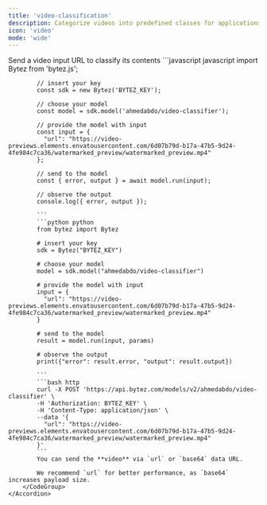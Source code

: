 ```yaml
---
title: 'video-classification'
description: Categorize videos into predefined classes for applications in video content analysis, security surveillance, and media organization
icon: 'video'
mode: 'wide'
---
```


<AccordionGroup>
	<Accordion defaultOpen="true" title="Basic usage">
		Send a video input URL to classify its contents
		<CodeGroup>
			```javascript javascript
			import Bytez from 'bytez.js';
			
			// insert your key
			const sdk = new Bytez('BYTEZ_KEY');
			
			// choose your model
			const model = sdk.model('ahmedabdo/video-classifier');
			
			// provide the model with input
			const input = {
			  "url": "https://video-previews.elements.envatousercontent.com/6d07b79d-b17a-47b5-9d24-4fe984c7ca36/watermarked_preview/watermarked_preview.mp4"
			};
			
			// send to the model
			const { error, output } = await model.run(input);
			
			// observe the output
			console.log({ error, output });
			
			```
			```python python
			from bytez import Bytez
			
			# insert your key
			sdk = Bytez("BYTEZ_KEY")
			
			# choose your model
			model = sdk.model("ahmedabdo/video-classifier")
			
			# provide the model with input
			input = {
			  "url": "https://video-previews.elements.envatousercontent.com/6d07b79d-b17a-47b5-9d24-4fe984c7ca36/watermarked_preview/watermarked_preview.mp4"
			}
			
			# send to the model
			result = model.run(input, params)
			
			# observe the output
			print({"error": result.error, "output": result.output})
			
			```
			```bash http
			curl -X POST 'https://api.bytez.com/models/v2/ahmedabdo/video-classifier' \
			-H 'Authorization: BYTEZ_KEY' \
			-H 'Content-Type: application/json' \
			--data '{
			  "url": "https://video-previews.elements.envatousercontent.com/6d07b79d-b17a-47b5-9d24-4fe984c7ca36/watermarked_preview/watermarked_preview.mp4"
			}'
			```
			You can send the **video** via `url` or `base64` data URL.
			
			We recommend `url` for better performance, as `base64` increases payload size.
		</CodeGroup>
	</Accordion>
</AccordionGroup>